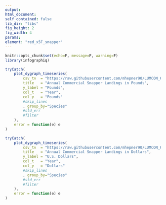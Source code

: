 ```yaml
---
output:
html_document:
self_contained: false
lib_dir: "libs"
fig_height: 2
fig_width: 4
params:
element: "red_x5F_snapper"
---
```


```r
knitr::opts_chunk$set(echo=F, message=F, warning=F)
library(infographiq)
```

<base target="_parent">


```r
tryCatch(
    plot_dygraph_timeseries(
        csv_tv  = "https://raw.githubusercontent.com/mhepner90/LUMCON_ODOTCOMM18/master/prep/data/snapper_nmfs.csv",
        title   = "Annual Commercial Snapper Landings in Pounds",
        y_label = "Pounds",
        col_t   = "Year",
        col_y   = "Pounds"
        #skip_lines
        , group_by="Species"
        #std_err   
        #filter
    ),
    error = function(e) e
)
```


```r
tryCatch(
    plot_dygraph_timeseries(
        csv_tv  = "https://raw.githubusercontent.com/mhepner90/LUMCON_ODOTCOMM18/master/prep/data/snapper_nmfs.csv",
        title   = "Annual Commercial Snapper Landings in Dollars",
        y_label = "U.S. Dollars",
        col_t   = "Year",
        col_y   = "Dollars"
        #skip_lines
        , group_by="Species"
        #std_err   
        #filter
    ),
    error = function(e) e
)
```

